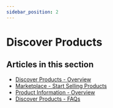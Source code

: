 ```yaml
---
sidebar_position: 2
---
```


# Discover Products

## Articles in this section

- [Discover Products - Overview](./discover-products-overview.mdx)
- [Marketplace - Start Selling Products](./start-selling-products.mdx)
- [Product Information - Overview](./product-information-overview.mdx)
- [Discover Products - FAQs](./discover-products-faqs.mdx)